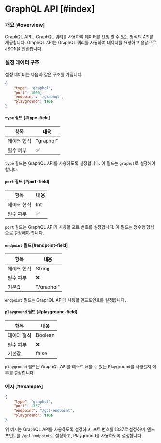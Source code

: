 # GraphQL API [#index]

### 개요 [#overview]

GraphQL API는 GraphQL 쿼리를 사용하여 데이터를 요청 할 수 있는 형식의 API를 제공합니다. GraphQL API는 GraphQL 쿼리를 사용하여 데이터를
요청하고 응답으로 JSON을 반환합니다.

### 설정 데이터 구조

설정 데이터는 다음과 같은 구조를 가집니다.

```json
{
    "type": "graphql",
    "port": 3000,
    "endpoint": "/graphql",
    "playground": true
}
```

#### `type` 필드 [#type-field]

| 항목     | 내용        |
|--------|-----------|
| 데이터 형식 | "graphql" |
| 필수 여부  | ✅         |

`type` 필드는 GraphQL API를 사용하도록 설정합니다. 이 필드는 `graphql`로 설정해야 합니다.

#### `port` 필드 [#port-field]

| 항목     | 내용  |
|--------|-----|
| 데이터 형식 | Int |
| 필수 여부  | ✅   |

`port` 필드는 GraphQL API가 사용할 포트 번호를 설정합니다. 이 필드는 정수형 형식으로 설정해야 합니다.

#### `endpoint` 필드 [#endpoint-field]

| 항목     | 내용     |
|--------|--------|
| 데이터 형식 | String |
| 필수 여부  | ❌      |
| 기본값    | "/graphql" |

`endpoint` 필드는 GraphQL API가 사용할 엔드포인트를 설정합니다.

#### `playground` 필드 [#playground-field]

| 항목     | 내용        |
|--------|-----------|
| 데이터 형식 | Boolean   |
| 필수 여부  | ❌         |
| 기본값    | false     |

`playground` 필드는 GraphQL API를 테스트 해볼 수 있는 Playground를 사용할지 여부를 설정합니다.

### 예시 [#example]

```json
{
    "type": "graphql",
    "port": 1337,
    "endpoint": "/gql-endpoint",
    "playground": true
}
```

위 예시는 GraphQL API를 사용하도록 설정하고, 포트 번호를 1337로 설정하며, 엔드포인트를 `/gql-endpoint`로 설정하고, Playground를
사용하도록 설정합니다.
